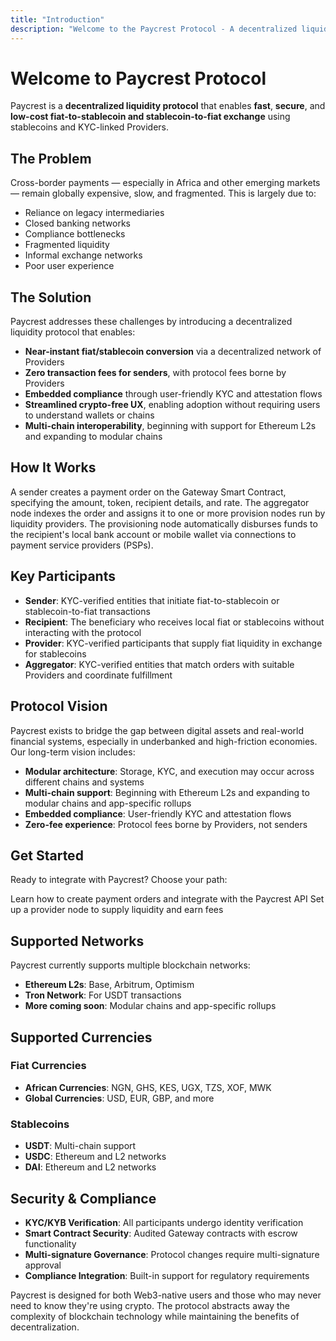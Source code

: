 ```yaml
---
title: "Introduction"
description: "Welcome to the Paycrest Protocol - A decentralized liquidity protocol for fast, secure, and low-cost fiat-to-stablecoin exchange"
---
```


# Welcome to Paycrest Protocol

Paycrest is a **decentralized liquidity protocol** that enables **fast**, **secure**, and **low-cost fiat-to-stablecoin and stablecoin-to-fiat exchange** using stablecoins and KYC-linked Providers.

## The Problem

Cross-border payments — especially in Africa and other emerging markets — remain globally expensive, slow, and fragmented. This is largely due to:

- Reliance on legacy intermediaries
- Closed banking networks  
- Compliance bottlenecks
- Fragmented liquidity
- Informal exchange networks
- Poor user experience

## The Solution

Paycrest addresses these challenges by introducing a decentralized liquidity protocol that enables:

- **Near-instant fiat/stablecoin conversion** via a decentralized network of Providers
- **Zero transaction fees for senders**, with protocol fees borne by Providers
- **Embedded compliance** through user-friendly KYC and attestation flows
- **Streamlined crypto-free UX**, enabling adoption without requiring users to understand wallets or chains
- **Multi-chain interoperability**, beginning with support for Ethereum L2s and expanding to modular chains

## How It Works

<Steps>
  <Step title="Create Order">
    A sender creates a payment order on the Gateway Smart Contract, specifying the amount, token, recipient details, and rate.
  </Step>
  <Step title="Aggregate">
    The aggregator node indexes the order and assigns it to one or more provision nodes run by liquidity providers.
  </Step>
  <Step title="Fulfill">
    The provisioning node automatically disburses funds to the recipient's local bank account or mobile wallet via connections to payment service providers (PSPs).
  </Step>
</Steps>

## Key Participants

- **Sender**: KYC-verified entities that initiate fiat-to-stablecoin or stablecoin-to-fiat transactions
- **Recipient**: The beneficiary who receives local fiat or stablecoins without interacting with the protocol
- **Provider**: KYC-verified participants that supply fiat liquidity in exchange for stablecoins
- **Aggregator**: KYC-verified entities that match orders with suitable Providers and coordinate fulfillment

## Protocol Vision

Paycrest exists to bridge the gap between digital assets and real-world financial systems, especially in underbanked and high-friction economies. Our long-term vision includes:

- **Modular architecture**: Storage, KYC, and execution may occur across different chains and systems
- **Multi-chain support**: Beginning with Ethereum L2s and expanding to modular chains and app-specific rollups
- **Embedded compliance**: User-friendly KYC and attestation flows
- **Zero-fee experience**: Protocol fees borne by Providers, not senders

## Get Started

Ready to integrate with Paycrest? Choose your path:

<CardGroup cols={2}>
  <Card
    title="For Senders"
    href="/quickstart"
    icon="zap"
  >
    Learn how to create payment orders and integrate with the Paycrest API
  </Card>
  <Card
    title="For Providers"
    href="/implementation/provider-setup"
    icon="building"
  >
    Set up a provider node to supply liquidity and earn fees
  </Card>
</CardGroup>

## Supported Networks

Paycrest currently supports multiple blockchain networks:

- **Ethereum L2s**: Base, Arbitrum, Optimism
- **Tron Network**: For USDT transactions
- **More coming soon**: Modular chains and app-specific rollups

## Supported Currencies

### Fiat Currencies
- **African Currencies**: NGN, GHS, KES, UGX, TZS, XOF, MWK
- **Global Currencies**: USD, EUR, GBP, and more

### Stablecoins
- **USDT**: Multi-chain support
- **USDC**: Ethereum and L2 networks
- **DAI**: Ethereum and L2 networks

## Security & Compliance

- **KYC/KYB Verification**: All participants undergo identity verification
- **Smart Contract Security**: Audited Gateway contracts with escrow functionality
- **Multi-signature Governance**: Protocol changes require multi-signature approval
- **Compliance Integration**: Built-in support for regulatory requirements

<Note>
  Paycrest is designed for both Web3-native users and those who may never need to know they're using crypto. The protocol abstracts away the complexity of blockchain technology while maintaining the benefits of decentralization.
</Note> 
